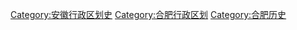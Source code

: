 [[Category:安徽行政区划史|Category:安徽行政区划史]]
[[Category:合肥行政区划|Category:合肥行政区划]]
[[Category:合肥历史|Category:合肥历史]]